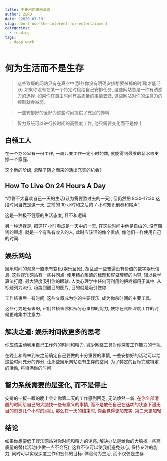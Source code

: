 ```yaml
---
title: 不要用网络来消遣
author: ZERO
date: '2020-03-19'
slug: don-t-use-the-internet-for-entertainment
categories:
  - reading
tags:
  - deep work
---
```


# 何为生活而不是生存


> 这些致瘾的网站只有在真空中(那些你没有明确安排想要杀掉的时间)才能活跃: 如果你没有在某一个特定时段给自己安排任务, 这些网站总是一种有诱惑力的选择. 如果你在自由时间有高质量的事情去做, 这些网站对你的注意力的控制就会减弱.

> 一些安排好的爱好为这些时间提供了充足的养料

> 智力系统可以进行长时间的高强度工作, 他只需要变化而不是停止


## 白领工人

在一个办公室有一份工作, 一周只要工作一定小时的数, 就能得到最够的薪水来支撑一个家庭. 

这个新的阶级, 忽略了随之而来的活出充实的机会?

## How To Live On 24 Hours A Day

"尽管不太喜欢自己一天的生活(认为需要熬过去的一天), 但仍然把 8:30--17:30 这段时间当做是这一天, 之前的 10 小时和之后的 7 小时知识前奏和尾声". 

这是一种极不健康的生活态度, 且不和逻辑.

另一种选择是, 把这17 小时看成是一天中的一天, 在这些时间中他是自由的, 没有赚钱的顾虑, 就是一个有私有收入的人, 此时应该活的像个贵族, 像他们一样使用自己的时间. 

## 娱乐网站

娱乐时间的观念一直未有变化(娱乐至死), 胡乱点一些普遍没有价值的数字娱乐信息. 
这些娱乐网站有一些共同点: 使用精心雕琢的标题和容易理解的内容, 辅以数学算法打磨, 最大限度吸引你的眼球. 人类心理学中任何可利用的把戏都用于其中. 从标题列为流行, 趋势到醒目的图片, 目的就是吸引住你. 

工作结束后一有时间, 这些文章成为你的主要娱乐. 成为你杀时间的主要工具.

这些行为是有害的, 它们会损害你抵抗分心事物的能力, 使你在试图深度工作的时候更难集中注意力. 


## 解决之道: 娱乐时间做更多的思考

你应该主动利用自己工作外的时间和精力. 减少网络工具对你深度工作能力的干扰.

在晚上和周末到来之前确定自己要做的十分重要的事情, 一些安排好的活动可以给这些时间充分的养分, 让那些娱乐网站没有生存的空间. 为了特定的目标完成特定的活动, 将填满你的时间.


## 智力系统需要的是变化, 而不是停止

安排的一板一眼的晚上会让你第二天的工作感到困乏, 无法焕然一新. <font color="darkred">在你全部清醒的时间给自己的大脑找一些有意义的事情, 而不是放任自己在迷糊的状态下漫无目的浏览几个小时的网页, 那么在一天的结束时, 你会觉得更加充实, 第二天更加轻.</font> 

## 结论

如果你想要低于娱乐网站对你时间和精力的诱惑, 解决办法是给你的大脑找一些高质量的替代活动(少做一点不会死), 这样不仅可以使我们避免分心, 保持专注的能力, 同时可以实现深度工作和宏伟的目标: 体验何为生活, 而不仅仅是生存.  


